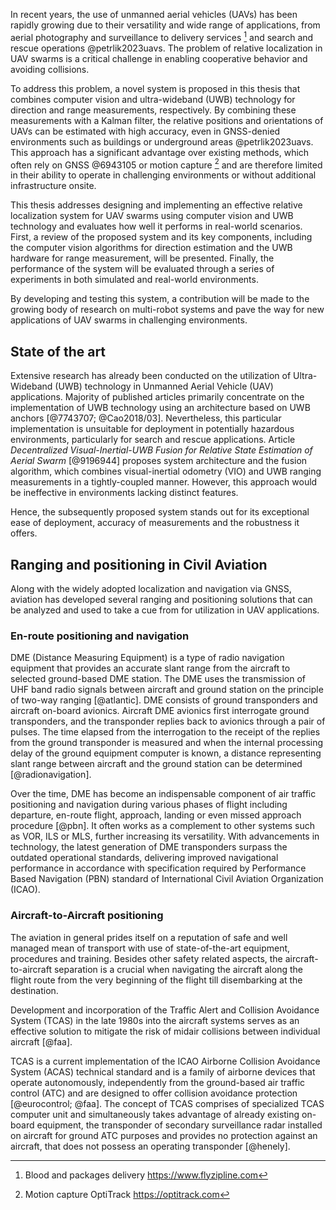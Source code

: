 In recent years, the use of unmanned aerial vehicles (UAVs) has been rapidly growing due to their versatility and wide range of applications, from aerial photography and surveillance to delivery services [^zipline] and search and rescue operations @petrlik2023uavs. 
The problem of relative localization in UAV swarms is a critical challenge in enabling cooperative behavior and avoiding collisions.

To address this problem, a novel system is proposed in this thesis that combines computer vision and ultra-wideband (UWB) technology for direction and range measurements, respectively. 
By combining these measurements with a Kalman filter, the relative positions and orientations of UAVs can be estimated with high accuracy, even in GNSS-denied environments such as buildings or underground areas @petrlik2023uavs. 
This approach has a significant advantage over existing methods, which often rely on GNSS @6943105 or motion capture [^optitrack] and are therefore limited in their ability to operate in challenging environments or without additional infrastructure onsite.

This thesis addresses designing and implementing an effective relative localization system for UAV swarms using computer vision and UWB technology and evaluates how well it performs in real-world scenarios. 
First, a review of the proposed system and its key components, including the computer vision algorithms for direction estimation and the UWB hardware for range measurement, will be presented. 
Finally, the performance of the system will be evaluated through a series of experiments in both simulated and real-world environments.

By developing and testing this system, a contribution will be made to the growing body of research on multi-robot systems and pave the way for new applications of UAV swarms in challenging environments.

[^zipline]: Blood and packages delivery <https://www.flyzipline.com>
[^optitrack]: Motion capture OptiTrack <https://optitrack.com>

## State of the art

Extensive research has already been conducted on the utilization of Ultra-Wideband (UWB) technology in Unmanned Aerial Vehicle (UAV) applications.
Majority of published articles primarily concentrate on the implementation of UWB technology using an architecture based on UWB anchors  [@7743707; @Cao2018/03].
Nevertheless, this particular implementation is unsuitable for deployment in potentially hazardous environments, particularly for search and rescue applications.
Article *Decentralized Visual-Inertial-UWB Fusion for Relative State Estimation of Aerial Swarm* [@9196944] proposes system architecture and the fusion algorithm, which combines visual-inertial odometry (VIO) and UWB ranging measurements in a tightly-coupled manner. However, this approach would be ineffective in environments lacking distinct features.

Hence, the subsequently proposed system stands out for its exceptional ease of deployment, accuracy of measurements and the robustness it offers.

## Ranging and positioning in Civil Aviation

Along with the widely adopted localization and navigation via GNSS, aviation has developed several ranging and positioning solutions that can be analyzed and used to take a cue from for utilization in UAV applications.

### En-route positioning and navigation {.unnumbered .unlisted}

DME (Distance Measuring Equipment) is a type of radio navigation equipment that provides an accurate slant range from the aircraft to selected ground-based DME station. The DME uses the transmission of UHF band radio signals between aircraft and ground station on the principle of two-way ranging [@atlantic]. DME consists of ground transponders and aircraft on-board avionics. Aircraft DME avionics first interrogate ground transponders, and the transponder replies back to avionics through a pair of pulses. The time elapsed from the interrogation to the receipt of the replies from the ground transponder is measured and when the internal processing delay of the ground equipment computer is known, a distance representing slant range between aircraft and the ground station can be determined [@radionavigation].

Over the time, DME has become an indispensable component of air traffic positioning and navigation during various phases of flight including departure, en-route flight, approach, landing or even missed approach procedure [@pbn]. It often works as a complement to other systems such as VOR, ILS or MLS, further increasing its versatility. With advancements in technology, the latest generation of DME transponders surpass the outdated operational standards, delivering improved navigational performance in accordance with specification required by Performance Based Navigation (PBN) standard of International Civil Aviation Organization (ICAO). 

### Aircraft-to-Aircraft positioning {.unnumbered .unlisted}

The aviation in general prides itself on a reputation of safe and well managed mean of transport with use of state-of-the-art equipment, procedures and training. Besides other safety related aspects, the aircraft-to-aircraft separation is a crucial when navigating the aircraft along the flight route from the very beginning of the flight till disembarking at the destination.

Development and incorporation of the Traffic Alert and Collision Avoidance System (TCAS) in the late 1980s into the aircraft systems serves as an effective solution to mitigate the risk of midair collisions between individual aircraft [@faa].

TCAS is a current implementation of the ICAO Airborne Collision Avoidance System (ACAS) technical standard and is a family of airborne devices that operate autonomously, independently from the ground-based air traffic control (ATC) and are designed to offer collision avoidance protection [@eurocontrol; @faa]. 
The concept of TCAS comprises of specialized TCAS computer unit and simultaneously takes advantage of already existing on-board equipment, the transponder of secondary surveillance radar installed on aircraft for ground ATC purposes and provides no protection against an aircraft, that does not possess an operating transponder [@henely].
